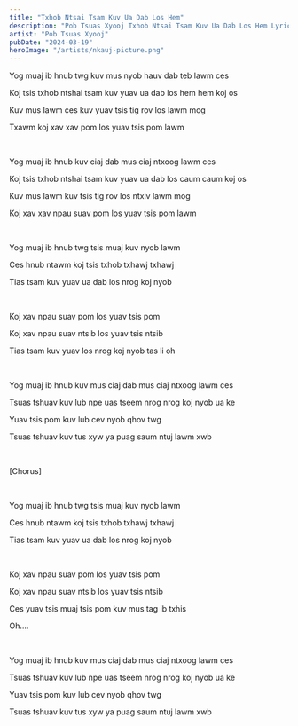 ```yaml
---
title: "Txhob Ntsai Tsam Kuv Ua Dab Los Hem"
description: "Pob Tsuas Xyooj Txhob Ntsai Tsam Kuv Ua Dab Los Hem Lyrics"
artist: "Pob Tsuas Xyooj"
pubDate: "2024-03-19"
heroImage: "/artists/nkauj-picture.png"
---
```


Yog muaj ib hnub twg kuv mus nyob hauv dab teb lawm ces

Koj tsis txhob ntshai tsam kuv yuav ua dab los hem hem koj os

Kuv mus lawm ces kuv yuav tsis tig rov los lawm mog

Txawm koj xav xav pom los yuav tsis pom lawm

<br />

Yog muaj ib hnub kuv ciaj dab mus ciaj ntxoog lawm ces

Koj tsis txhob ntshai tsam kuv yuav ua dab los caum caum koj os

Kuv mus lawm kuv tsis tig rov los ntxiv lawm mog

Koj xav xav npau suav pom los yuav tsis pom lawm

<br />

Yog muaj ib hnub twg tsis muaj kuv nyob lawm

Ces hnub ntawm koj tsis txhob txhawj txhawj

Tias tsam kuv yuav ua dab los nrog koj nyob

<br />

Koj xav npau suav pom los yuav tsis pom

Koj xav npau suav ntsib los yuav tsis ntsib

Tias tsam kuv yuav los nrog koj nyob tas li oh

<br />

Yog muaj ib hnub kuv mus ciaj dab mus ciaj ntxoog lawm ces

Tsuas tshuav kuv lub npe uas tseem nrog nrog koj nyob ua ke

Yuav tsis pom kuv lub cev nyob qhov twg

Tsuas tshuav kuv tus xyw ya puag saum ntuj lawm xwb

<br />

[Chorus]

<br />

Yog muaj ib hnub twg tsis muaj kuv nyob lawm

Ces hnub ntawm koj tsis txhob txhawj txhawj

Tias tsam kuv yuav ua dab los nrog koj nyob

<br />

Koj xav npau suav pom los yuav tsis pom

Koj xav npau suav ntsib los yuav tsis ntsib

Ces yuav tsis muaj tsis pom kuv mus tag ib txhis

Oh....

<br />

Yog muaj ib hnub kuv mus ciaj dab mus ciaj ntxoog lawm ces

Tsuas tshuav kuv lub npe uas tseem nrog nrog koj nyob ua ke

Yuav tsis pom kuv lub cev nyob qhov twg

Tsuas tshuav kuv tus xyw ya puag saum ntuj lawm xwb
